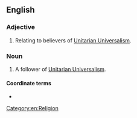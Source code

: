 ==English==

===Adjective===
{{en-adj|-}}

# Relating to believers of [[Unitarian Universalism]].

===Noun===
{{en-noun|head=[[Unitarian]] [[Universalist]]}}

# A follower of [[Unitarian Universalism]].

====Coordinate terms====
* {{list:religionists/en}}

[[Category:en:Religion]]